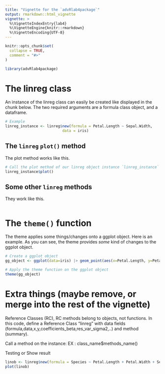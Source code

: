 ```yaml
---
title: "Vignette for the `advRlab4package`"
output: rmarkdown::html_vignette
vignette: >
  %\VignetteIndexEntry{lab4}
  %\VignetteEngine{knitr::rmarkdown}
  %\VignetteEncoding{UTF-8}
---
```


```r
knitr::opts_chunk$set(
  collapse = TRUE,
  comment = "#>"
)
```

```r
library(advRlab4package)
```


# The linreg class
An instance of the linreg class can easily be created like displayed in the chunk below. The two required arguments are a formula class object, and a dataframe.

```r
# Example
linreg_instance <- linreg$new(formula = Petal.Length ~ Sepal.Width,
                          data = iris)
```


## The `linreg` `plot()` method
The plot method works like this.

```r
# Call the plot method of our linreg object instance `linreg_instance`
linreg_instance$plot()
```


## Some other `linreg` methods
They work like this.

```r

```


# The `theme()` function
The theme applies some things/changes onto a ggplot object. Here is an example. As you can see, the theme provides *some* kind of changes to the ggplot object.

```r
# Create a ggplot object
gg_object <- ggplot(data=iris) |> geom_point(aes(x=Petal.Length, y=Petal.Width))

# Apply the theme function on the ggplot object
theme(gg_object)
```




# Extra things (maybe remove, or merge into the rest of the vignette)

Reference Classes (RC), RC methods belong to objects, not functions.
In this code, define a Reference Class "linreg" with data fields (formula,data,x,y,coefficients_beta,res_var_sigma2,..) and method (summary).


Call a method on the instance: 
EX : class_name$methods_name()


Testing or Show result 
```r
linob <- linreg$new(formula = Species ~ Petal.Length + Petal.Width + Sepal.Length + Sepal.Width, data=iris |> dplyr::mutate(Species = as.numeric(Species)))
plot(linob)
```


